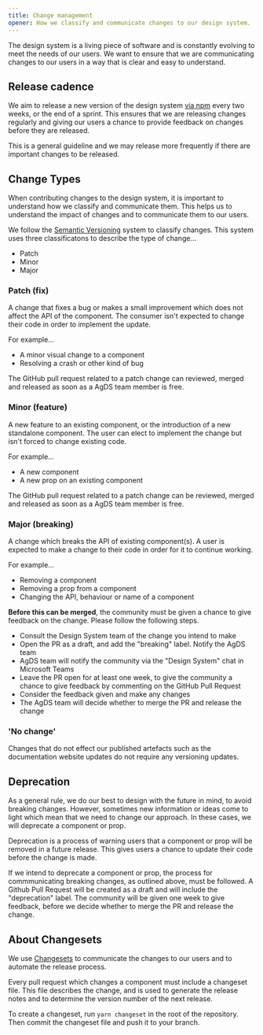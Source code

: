 ```yaml
---
title: Change management
opener: How we classify and communicate changes to our design system.
---
```


The design system is a living piece of software and is constantly evolving to meet the needs of our users. We want to ensure that we are communicating changes to our users in a way that is clear and easy to understand.

## Release cadence

We aim to release a new version of the design system [via npm](https://www.npmjs.com/package/@ag.ds-next/react) every two weeks, or the end of a sprint. This ensures that we are releasing changes regularly and giving our users a chance to provide feedback on changes before they are released.

This is a general guideline and we may release more frequently if there are important changes to be released.

## Change Types

When contributing changes to the design system, it is important to understand how we classify and communicate them. This helps us to understand the impact of changes and to communicate them to our users.

We follow the [Semantic Versioning](https://semver.org/) system to classify changes. This system uses three classificatons to describe the type of change...

- Patch
- Minor
- Major

### Patch (fix)

A change that fixes a bug or makes a small improvement which does not affect the API of the component. The consumer isn't expected to change their code in order to implement the update.

For example...

- A minor visual change to a component
- Resolving a crash or other kind of bug

The GitHub pull request related to a patch change can reviewed, merged and released as soon as a AgDS team member is free.

### Minor (feature)

A new feature to an existing component, or the introduction of a new standalone component. The user can elect to implement the change but isn't forced to change existing code.

For example...

- A new component
- A new prop on an existing component

The GitHub pull request related to a patch change can be reviewed, merged and released as soon as a AgDS team member is free.

### Major (breaking)

A change which breaks the API of existing component(s). A user is expected to make a change to their code in order for it to continue working.

For example...

- Removing a component
- Removing a prop from a component
- Changing the API, behaviour or name of a component

**Before this can be merged**, the community must be given a chance to give feedback on the change. Please follow the following steps.

- Consult the Design System team of the change you intend to make
- Open the PR as a draft, and add the "breaking" label. Notify the AgDS team
- AgDS team will notify the community via the "Design System" chat in Microsoft Teams
- Leave the PR open for at least one week, to give the community a chance to give feedback by commenting on the GitHub Pull Request
- Consider the feedback given and make any changes
- The AgDS team will decide whether to merge the PR and release the change

### 'No change'

Changes that do not effect our published artefacts such as the documentation website updates do not require any versioning updates.

## Deprecation

As a general rule, we do our best to design with the future in mind, to avoid breaking changes. However, sometimes new information or ideas come to light which mean that we need to change our approach. In these cases, we will deprecate a component or prop.

Deprecation is a process of warning users that a component or prop will be removed in a future release. This gives users a chance to update their code before the change is made.

If we intend to deprecate a component or prop, the process for commmunicating breaking changes, as outlined above, must be followed. A Github Pull Request will be created as a draft and will include the "deprecation" label. The community will be given one week to give feedback, before we decide whether to merge the PR and release the change.

## About Changesets

We use [Changesets](https://github.com/changesets/changesets) to communicate the changes to our users and to automate the release process.

Every pull request which changes a component must include a changeset file. This file describes the change, and is used to generate the release notes and to determine the version number of the next release.

To create a changeset, run `yarn changeset` in the root of the repository. Then commit the changeset file and push it to your branch.
